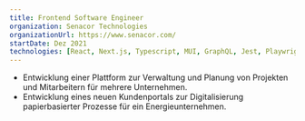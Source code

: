 ```yaml
---
title: Frontend Software Engineer
organization: Senacor Technologies
organizationUrl: https://www.senacor.com/
startDate: Dez 2021 
technologies: [React, Next.js, Typescript, MUI, GraphQL, Jest, Playwright, Github, Jira]
---
```


- Entwicklung einer Plattform zur Verwaltung und Planung von Projekten und Mitarbeitern für mehrere Unternehmen.
- Entwicklung eines neuen Kundenportals zur Digitalisierung papierbasierter Prozesse für ein Energieunternehmen.
